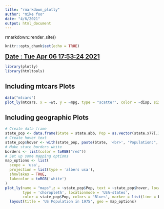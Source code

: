```yaml
---
title: "rmarkdown_plotly"
author: "mike foo"
date: "4/6/2021"
output: html_document
---
```

rmarkdown::render_site()
```r
knitr::opts_chunk$set(echo = TRUE)

```

<span style="text-decoration:underline;font-style:bold;font-size: 20px">
 **Date : Tue Apr 06 17:53:24 2021**
</span>

```r
library(plotly)
library(htmltools)
```

## Including mtcars Plots

```r
data("mtcars")
plot_ly(mtcars, x = ~wt, y = ~mpg, type = "scatter", color = ~disp, size = ~hp)

```


## Including geographic Plots

```r
# Create data frame
state_pop <- data.frame(State = state.abb, Pop = as.vector(state.x77[,1]))
# Create hover text
state_pop$hover <- with(state_pop, paste(State, '<br>', "Population:", Pop))
# Make state borders white
borders <- list(color = toRGB("red"))
# Set up some mapping options
map_options <- list(
  scope = 'usa',
  projection = list(type = 'albers usa'),
  showlakes = TRUE,
  lakecolor = toRGB('white')
)
plot_ly(name = "maps",z = ~state_pop$Pop, text = ~state_pop$hover, locations = ~state_pop$State, 
        type = 'choropleth', locationmode = 'USA-states', 
        color = state_pop$Pop, colors = 'Blues', marker = list(line = borders)) %>%
  layout(title = 'US Population in 1975', geo = map_options)

```


